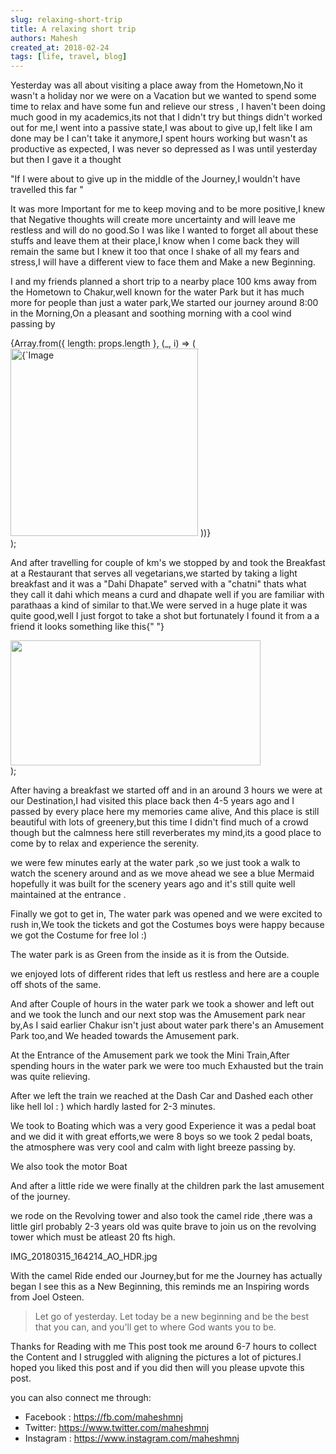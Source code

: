 ```yaml
---
slug: relaxing-short-trip
title: A relaxing short trip
authors: Mahesh
created_at: 2018-02-24
tags: [life, travel, blog]
---
```


Yesterday was all about visiting a place away from the Hometown,No it wasn't a holiday nor we were on a Vacation but we wanted to spend some time to relax and have some fun and relieve our stress ,
I haven't been doing much good in my academics,its not that I didn't try but things didn't worked out for me,I went into a passive state,I was about to give up,I felt like I am done may be I can't take it anymore,I spent hours working but wasn't as productive as expected, I was never so depressed as I was until yesterday but then I gave it a thought

"If I were about to give up in the middle of the Journey,I wouldn't have travelled this far "

It was more Important for me to keep moving and to be more positive,I knew that Negative thoughts will create more uncertainty and will leave me restless and will do no good.So I was like I wanted to forget all about these stuffs and leave them at their place,I know when I come back they will remain the same but I knew it too that once I shake of all my fears and stress,I will have a different view to face them and Make a new Beginning.

I and my friends planned a short trip to a nearby place 100 kms away from the Hometown to Chakur,well known for the water Park but it has much more for people than just a water park,We started our journey around 8:00 in the Morning,On a pleasant and soothing morning with a cool wind passing by

  <div
    style={{
      display: "flex",
      flexDirection: "row",
      flexWrap: "wrap",
      alignItems: "center",
    }}
  >
    {Array.from({ length: props.length }, (_, i) => (
      <img
        key={`image${i}`}
        src={props[`image${i + 1}`]}
        width={i == props.largeIndex ? "80%" : "400px"}
        height="300px"
        alt={`Image ${i + 1}`}
      />
    ))}
  </div>
);

<Images
  length={3}
  largeIndex={2}
  image1="https://steemitimages.com/1280x0/https://steemitimages.com/DQmbhvCoiG42Wy8aHfZZZnuAsmRoJt7vKutEw4QBSRzwj9d/IMG_20180315_093517_AO_HDR.jpg"
  image2="https://steemitimages.com/DQmRHBdNV33K3CwhYjKyoMv7BA4AQud3aDMMBzVrAoDyMDB/IMG_20180315_092715_AO_HDR.jpg"
  image3="https://steemitimages.com/1280x0/https://steemitimages.com/DQmR755TeDHepny3GMKsLVdL29U6SWwCAGuoeCkfMFNWsGL/IMG_20180315_092300_AO_HDR.jpg"
/>

  <div
    style={{
      display: "flex",
      flexDirection: "row",
      flexWrap: "wrap",
    }}
  >
    <p>
      And after travelling for couple of km's we stopped by and took the
      Breakfast at a Restaurant that serves all vegetarians,we started by taking
      a light breakfast and it was a "Dahi Dhapate" served with a "chatni" thats
      what they call it dahi which means a curd and dhapate well if you are
      familiar with parathaas a kind of similar to that.We were served in a huge
      plate it was quite good,well I just forgot to take a shot but fortunately
      I found it from a a friend it looks something like this{" "}
    </p>
    <img
      src="https://steemitimages.com/DQmX1hftFezqQ7YDtsdGHas1o4fHYVrhTu426DubCR2Y8Hf/capture.jpg"
      width="400px"
      height="200px"
    />
  </div>
);

<ImageAndContent />

After having a breakfast we started off and in an around 3 hours we were at our Destination,I
had visited this place back then 4-5 years ago and I passed by every place here my
memories came alive, And this place is still beautiful with lots of greenery,but
this time I didn't find much of a crowd though but the calmness here still reverberates
my mind,its a good place to come by to relax and experience the serenity.

<Images
  length={3}
  largeIndex={2}
  image1="https://steemitimages.com/DQmcLkLpEGwPVVkYQmpv7dgqWEkEwxUHy6wnHHFWgjDx9Pb/IMG_20180315_104738_AO_HDR.jpg"
  image2="https://steemitimages.com/1280x0/https://steemitimages.com/DQmckJw7T6MM9vSucsSUmhpNWxgmvSAJmCn5VRwJ8unVwuw/IMG_20180315_104734_AO_HDR.jpg"
  image3="https://steemitimages.com/DQmW8xC7JgrMYWhzRjTrtDo71cPmYKmQkTUZPnVniHMKX61/IMG_20180315_104934_AO_HDR.jpg"
/>

we were few minutes early at the water park ,so we just took a walk to watch the scenery around and as we move ahead we see a blue Mermaid hopefully it was built for the scenery years ago and it's still quite well maintained at the entrance .

<Images
  length={3}
  largeIndex={0}
  image1="https://steemitimages.com/1280x0/https://steemitimages.com/DQmXd9r8YT9V9HZfzgDq6PoEvd46RkUKNUBTqUiXyhpS9Nk/IMG_20180315_105305_AO_HDR.jpg"
  image2="https://steemitimages.com/1280x0/https://steemitimages.com/DQmVXMv4dA6D5WcuhVhabvWuoZz3xuZ7vfD217Z2rLTRJhW/IMG_20180315_110428_AO_HDR.jpg"
  image3="https://steemitimages.com/DQmTP9NThw5SBd9SJ7z2LEUBk14RmaBaAtKzegpozYpdd5n/IMG_20180315_110401.jpg"
/>

Finally we got to get in, The water park was opened and we were excited to rush in,We took the tickets and got the Costumes boys were happy because we got the Costume for free lol :)

<Images
  length={1}
  largeIndex={0}
  image1="https://steemitimages.com/DQmeqTsaPWj3PpLaf6qUKn9gdS2237wxZEWYh9ApERw3eaR/IMG_20180315_112139_AO_HDR.jpg"
/>

The water park is as Green from the inside as it is from the Outside.

<Images
  length={4}
  largeIndex={-10}
  image1="https://steemitimages.com/1280x0/https://steemitimages.com/DQmQjXc9qJ8aFfVtTemivSqYJLTuWQavqtvA7a1cDgWZETo/IMG_20180315_112012_AO_HDR.jpg"
  image2="https://steemitimages.com/DQmP6xMB7ZLhzuKThk27RfxJ3M7CyKLAQ3RpCeo1C2MJcuF/IMG_20180315_141956.jpg"
  image3="https://steemitimages.com/1280x0/https://steemitimages.com/DQmSLNdzmceTLL6arDiZX3JF6TprR214NPnw7tTwgxmtmc3/IMG_20180315_142002.jpg"
  image4="https://steemitimages.com/DQmRbKDS6UzzRpjsp9jXgKA9wjnc7QZ3ATAfUNBcWYvXPQz/IMG_20180315_112007_AO_HDR.jpg"
/>

we enjoyed lots of different rides that left us restless and here are a couple off shots of the same.

<Images
  length={7}
  largeIndex={2}
  image1="https://steemitimages.com/1280x0/https://steemitimages.com/DQmVkbdoEqobkK2CeyL1gZQLT6azT5vyUfqBm81PpVEx21q/IMG_20180315_122620_BURST1.jpg"
  image2="https://steemitimages.com/DQmfLK3eFeQjoXAah8Tpz8UxqeJhASumqFLPTyeBoFyGpja/IMG_20180315_122620_BURST7.jpg"
  image3="https://steemitimages.com/1280x0/https://steemitimages.com/DQmVtSyFXjabYZj4fHniRgtVn3xW1a53KnwH6QMkrdUeupb/IMG_20180315_125454.jpg"
  image4="https://steemitimages.com/1280x0/https://steemitimages.com/DQmQoPkVtd7ytzqD6Rqp6xPVR3BzukcaHb5FFnuqjJpAfEh/IMG_20180315_131919.jpg"
  image5="https://steemitimages.com/DQmNtT3AXMXpxBYytg6Ck6VndWogc54a2ni7u46MhK2qdhD/IMG_20180315_130413.jpg"
  image6="https://steemitimages.com/DQmSNd5wp2h5DGjHQnBbuZxWkgECPwZajr962XXsEoSH9vv/IMG_20180315_132655_1.jpg"
  image7="https://steemitimages.com/1280x0/https://steemitimages.com/DQma2yw1bANgEKHacm1Xf9cc3XvbjMhfPq9teoCe1B3CZDX/IMG_20180315_141959.jpg"
/>

And after Couple of hours in the water park we took a shower and left out and we took the lunch and our next stop was the Amusement park near by,As I said earlier Chakur isn't just about water park there's an Amusement Park too,and We headed towards the Amusement park.

<Images
  length={3}
  largeIndex={2}
  image1="https://steemitimages.com/DQmNo1YwiiuKdhTSGo9AN7YidmN6qoEFF122HNJX9uQgUDx/IMG_20180315_145720.jpg"
  image2="https://steemitimages.com/1280x0/https://steemitimages.com/DQmdWPHXKf9HsjsmNJcPgoL2wd6CkMZyPrEouRaMD5KCYN5/IMG_20180315_145747.jpg"
  image3="https://steemitimages.com/DQmQ5kbEnpJibjesPeeGvRE6akff5X7a8qV5hNdCaAAMKmu/IMG_20180315_150050_AO_HDR.jpg"
/>

At the Entrance of the Amusement park we took the Mini Train,After spending hours in the water park we were too much Exhausted but the train was quite relieving.

<Images
  length={5}
  largeIndex={-10}
  image1="https://steemitimages.com/1280x0/https://steemitimages.com/DQmYDaxo1AKXViZ1ifa7W1ezhqTuDevfVJN6ntJqSt7T8uc/IMG_20180315_154413_AO_HDR.jpg"
  image2="https://steemitimages.com/DQmYFei2n1ZkwYqgCcx9X3Tuw2fv8FGq9DzBUphfY8Qh4i2/IMG_20180315_154425_AO_HDR.jpg"
  image3="https://steemitimages.com/1280x0/https://steemitimages.com/DQmd9qbarq7TtiJdBrJAUprfqgYknsEKGBnKg6VJFXgCUPj/IMG_20180315_154440_AO_HDR.jpg"
  image4="https://steemitimages.com/DQmXdRvNx5JnfAxt6Pk67LSgcZDAX2jjze6Y66qku4ZJMAj/IMG_20180315_154849.jpg"
  image5="https://steemitimages.com/1280x0/https://steemitimages.com/DQmYcUKwEA7kB3Fp3C1JTLvhNwf651FP9PCeCKnaZv495uj/IMG_20180315_155013_AO_HDR.jpg"
/>

After we left the train we reached at the Dash Car and Dashed each other like hell lol : )
which hardly lasted for 2-3 minutes.

<Images
  length={1}
  largeIndex={0}
  image1="https://steemitimages.com/DQmb8FHScCQjA5ZPm8pY5RMVnArCW3peDovCx5uzgRAuUU2/IMG_20180315_155739_AO_HDR.jpg"
/>

We took to Boating which was a very good Experience it was a pedal boat and we did it with great efforts,we were 8 boys so we took 2 pedal boats, the atmosphere was very cool and calm with light breeze passing by.

<Images
  length={4}
  largeIndex={-10}
  image1="https://steemitimages.com/1280x0/https://steemitimages.com/DQmYJkLcEbGhTZtKNjnJQJjWChhYc88NYKyCg3gDpWsYESH/IMG_20180315_160557_AO_HDR.jpg"
  image2="https://steemitimages.com/DQmRHptaRfFavJWKe8LnEvna4b7KqMHQzxHjTKhL8YdTWa6/IMG_20180315_161122.jpg"
  image3="https://steemitimages.com/DQmTTq1comiH2ib2qfpKu7tgVM7xk8Fo6T4CMtzfLnjMHRG/IMG_20180315_161757.jpg"
  image4="https://steemitimages.com/1280x0/https://steemitimages.com/DQmUFB9H3RTDdkVJTgwsb4ZA6LWjtvF5aqufLMtznzHiFXb/IMG_20180315_161747_AO_HDR.jpg"
/>

We also took the motor Boat

<Images
  length={3}
  largeIndex={0}
  image1="https://steemitimages.com/1280x0/https://steemitimages.com/DQmcc77nkTZtrk4KxufKoSFL36umyvfj9G1Xta64w4QQ8rG/IMG_20180315_162557_AO_HDR.jpg"
  image2="https://steemitimages.com/DQmSQRtp3rGhP5XGUxwPj5KfmYAqHKH5r2yzUTYVT13JaV6/IMG_20180315_162857.jpg"
  image3="https://steemitimages.com/1280x0/https://steemitimages.com/DQmcBB1GpyQ5G1VRZdnhV6hotXVMMMThSjDhwk8n9u6AHos/IMG_20180315_162830.jpg"
/>

And after a little ride we were finally at the children park the last amusement of the journey.

<Images
  length={2}
  largeIndex={-10}
  image1="https://steemitimages.com/1280x0/https://steemitimages.com/DQmZN9ZwhAMygTBYeiRtZPJYzJ9zv6DpNMZc5KwRdTCVbKt/IMG_20180315_163724_AO_HDR.jpg"
  image2="https://steemitimages.com/DQmNk3e2NEsrsUjhuUyUtwd7NhhufRbeGbPHnghyyXMzggK/IMG_20180315_163728_AO_HDR.jpg"
/>

we rode on the Revolving tower and also took the camel ride ,there was a little girl probably 2-3 years old was quite brave to join us on the revolving tower which must be atleast 20 fts high.

<Images
  length={3}
  largeIndex={2}
  image1="https://steemitimages.com/DQmXJ5CtAuTx7axY38uain4Y8tNWp7utihpTj4bBjjcvfz4/IMG_20180315_163849_AO_HDR.jpg"
  image2="https://steemitimages.com/1280x0/https://steemitimages.com/DQmdF8A2McjfTE4HBoqXysP4SEg5dnsCuduApr7o7Gfhm4u/IMG_20180315_163836_AO_HDR.jpg"
  image3="https://steemitimages.com/DQmZc1PX64cf6PFD4py7dY2GSktYeoXzhoRaTLKcksaLWkD/IMG_20180315_164214_AO_HDR.jpg"
/>

IMG_20180315_164214_AO_HDR.jpg

With the camel Ride ended our Journey,but for me the Journey has actually began I see this as a New Beginning, this reminds me an Inspiring words from Joel Osteen.

> Let go of yesterday. Let today be a new beginning and be the best that you can, and you'll get to where God wants you to be.

Thanks for Reading with me This post took me around 6-7 hours to collect the Content and I struggled with aligning the pictures a lot of pictures.I hoped you liked this post and if you did then will you please upvote this post.

you can also connect me through:

- Facebook : https://fb.com/maheshmnj
- Twitter: https://www.twitter.com/maheshmnj
- Instagram : https://www.instagram.com/maheshmnj
